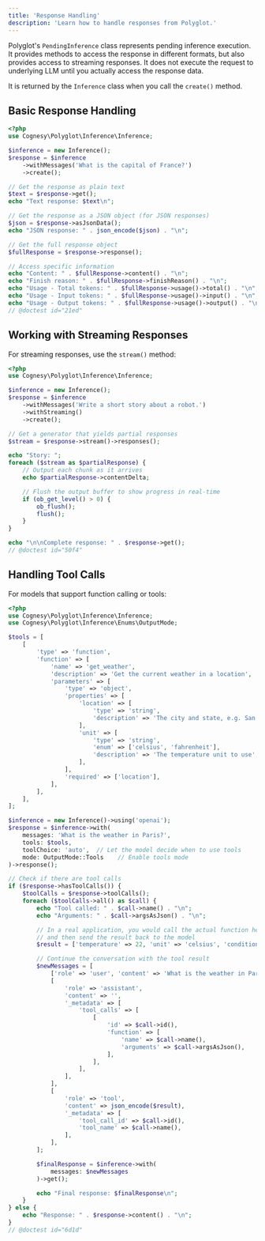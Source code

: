 ```yaml
---
title: 'Response Handling'
description: 'Learn how to handle responses from Polyglot.'
---
```


Polyglot's `PendingInference` class represents pending inference execution.
It provides methods to access the response in different formats, but also
provides access to streaming responses. It does not execute the request to
underlying LLM until you actually access the response data.

It is returned by the `Inference` class when you call the `create()` method.

## Basic Response Handling

```php
<?php
use Cognesy\Polyglot\Inference\Inference;

$inference = new Inference();
$response = $inference
    ->withMessages('What is the capital of France?')
    ->create();

// Get the response as plain text
$text = $response->get();
echo "Text response: $text\n";

// Get the response as a JSON object (for JSON responses)
$json = $response->asJsonData();
echo "JSON response: " . json_encode($json) . "\n";

// Get the full response object
$fullResponse = $response->response();

// Access specific information
echo "Content: " . $fullResponse->content() . "\n";
echo "Finish reason: " . $fullResponse->finishReason() . "\n";
echo "Usage - Total tokens: " . $fullResponse->usage()->total() . "\n";
echo "Usage - Input tokens: " . $fullResponse->usage()->input() . "\n";
echo "Usage - Output tokens: " . $fullResponse->usage()->output() . "\n";
// @doctest id="21ed"
```



## Working with Streaming Responses

For streaming responses, use the `stream()` method:

```php
<?php
use Cognesy\Polyglot\Inference\Inference;

$inference = new Inference();
$response = $inference
    ->withMessages('Write a short story about a robot.')
    ->withStreaming()
    ->create();

// Get a generator that yields partial responses
$stream = $response->stream()->responses();

echo "Story: ";
foreach ($stream as $partialResponse) {
    // Output each chunk as it arrives
    echo $partialResponse->contentDelta;

    // Flush the output buffer to show progress in real-time
    if (ob_get_level() > 0) {
        ob_flush();
        flush();
    }
}

echo "\n\nComplete response: " . $response->get();
// @doctest id="50f4"
```




## Handling Tool Calls

For models that support function calling or tools:

```php
<?php
use Cognesy\Polyglot\Inference\Inference;
use Cognesy\Polyglot\Inference\Enums\OutputMode;

$tools = [
    [
        'type' => 'function',
        'function' => [
            'name' => 'get_weather',
            'description' => 'Get the current weather in a location',
            'parameters' => [
                'type' => 'object',
                'properties' => [
                    'location' => [
                        'type' => 'string',
                        'description' => 'The city and state, e.g. San Francisco, CA',
                    ],
                    'unit' => [
                        'type' => 'string',
                        'enum' => ['celsius', 'fahrenheit'],
                        'description' => 'The temperature unit to use',
                    ],
                ],
                'required' => ['location'],
            ],
        ],
    ],
];

$inference = new Inference()->using('openai');
$response = $inference->with(
    messages: 'What is the weather in Paris?',
    tools: $tools,
    toolChoice: 'auto',  // Let the model decide when to use tools
    mode: OutputMode::Tools    // Enable tools mode
)->response();

// Check if there are tool calls
if ($response->hasToolCalls()) {
    $toolCalls = $response->toolCalls();
    foreach ($toolCalls->all() as $call) {
        echo "Tool called: " . $call->name() . "\n";
        echo "Arguments: " . $call->argsAsJson() . "\n";

        // In a real application, you would call the actual function here
        // and then send the result back to the model
        $result = ['temperature' => 22, 'unit' => 'celsius', 'condition' => 'sunny'];

        // Continue the conversation with the tool result
        $newMessages = [
            ['role' => 'user', 'content' => 'What is the weather in Paris?'],
            [
                'role' => 'assistant',
                'content' => '',
                '_metadata' => [
                    'tool_calls' => [
                        [
                            'id' => $call->id(),
                            'function' => [
                                'name' => $call->name(),
                                'arguments' => $call->argsAsJson(),
                            ],
                        ],
                    ],
                ],
            ],
            [
                'role' => 'tool',
                'content' => json_encode($result),
                '_metadata' => [
                    'tool_call_id' => $call->id(),
                    'tool_name' => $call->name(),
                ],
            ],
        ];

        $finalResponse = $inference->with(
            messages: $newMessages
        )->get();

        echo "Final response: $finalResponse\n";
    }
} else {
    echo "Response: " . $response->content() . "\n";
}
// @doctest id="6d1d"
```
